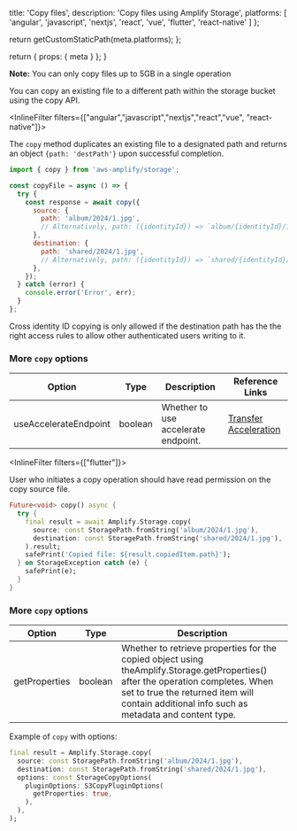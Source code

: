 
  title: 'Copy files',
  description: 'Copy files using Amplify Storage',
  platforms: [
    'angular',
    'javascript',
    'nextjs',
    'react',
    'vue',
    'flutter',
    'react-native'
  ]
};

  return getCustomStaticPath(meta.platforms);
};

  return {
    props: {
      meta
    }
  };
}

<Callout>

**Note:** You can only copy files up to 5GB in a single operation

</Callout>

You can copy an existing file to a different path within the storage bucket using the copy API.

<InlineFilter filters={["angular","javascript","nextjs","react","vue", "react-native"]}>

The `copy` method duplicates an existing file to a designated path and returns an object `{path: 'destPath'}` upon successful completion.

```javascript
import { copy } from 'aws-amplify/storage';

const copyFile = async () => {
  try {
    const response = await copy({
      source: {
        path: 'album/2024/1.jpg',
        // Alternatively, path: ({identityId}) => `album/{identityId}/1.jpg`
      },
      destination: {
        path: 'shared/2024/1.jpg',
        // Alternatively, path: ({identityId}) => `shared/{identityId}/1.jpg`
      },
    });
  } catch (error) {
    console.error('Error', err);
  }
};
```

<Callout>

Cross identity ID copying is only allowed if the destination path has the the right access rules to allow other authenticated users writing to it.

</Callout>

### More `copy` options

Option | Type | Description | Reference Links |
| -- | -- | ----------- | -- |
| useAccelerateEndpoint | boolean | Whether to use accelerate endpoint. | [Transfer Acceleration](/[platform]/build-a-backend/storage/extend-s3-resources/#example---enable-transfer-acceleration) |

</InlineFilter>

<InlineFilter filters={["flutter"]}>

User who initiates a copy operation should have read permission on the copy source file.

```dart
Future<void> copy() async {
  try {
    final result = await Amplify.Storage.copy(
      source: const StoragePath.fromString('album/2024/1.jpg'),
      destination: const StoragePath.fromString('shared/2024/1.jpg'),
    ).result;
    safePrint('Copied file: ${result.copiedItem.path}');
  } on StorageException catch (e) {
    safePrint(e);
  }
}
```

### More `copy` options

Option | Type | Description |
| -- | -- | ----------- |
| getProperties | boolean | Whether to retrieve properties for the copied object using theAmplify.Storage.getProperties() after the operation completes. When set to true the returned item will contain additional info such as metadata and content type. |

Example of `copy` with options:

```dart
final result = Amplify.Storage.copy(
  source: const StoragePath.fromString('album/2024/1.jpg'),
  destination: const StoragePath.fromString('shared/2024/1.jpg'),
  options: const StorageCopyOptions(
    pluginOptions: S3CopyPluginOptions(
      getProperties: true,
    ),
  ),
);
```

</InlineFilter>

